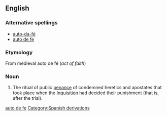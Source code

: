 {{wikipedia}}
==English==

===Alternative spellings===
* [[auto-da-fé]]
* [[auto de fe]]

===Etymology===
From medieval {{etyl|es}} auto de fé (''act of faith'')

===Noun===
{{infl|en|noun|auto de fé}}

# The ritual of public [[penance]] of condemned heretics and apostates that took place when the [[inquisition|Inquisition]] had decided their punishment (that is, after the trial). 

[[Category:English words spelled with diacritics|auto de fe]]
[[Category:Spanish derivations]]
